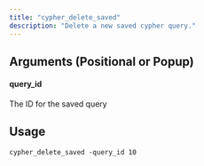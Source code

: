```yaml
---
title: "cypher_delete_saved"
description: "Delete a new saved cypher query."
---
```


## Arguments (Positional or Popup)


#### query_id
The ID for the saved query


## Usage
```
cypher_delete_saved -query_id 10
```